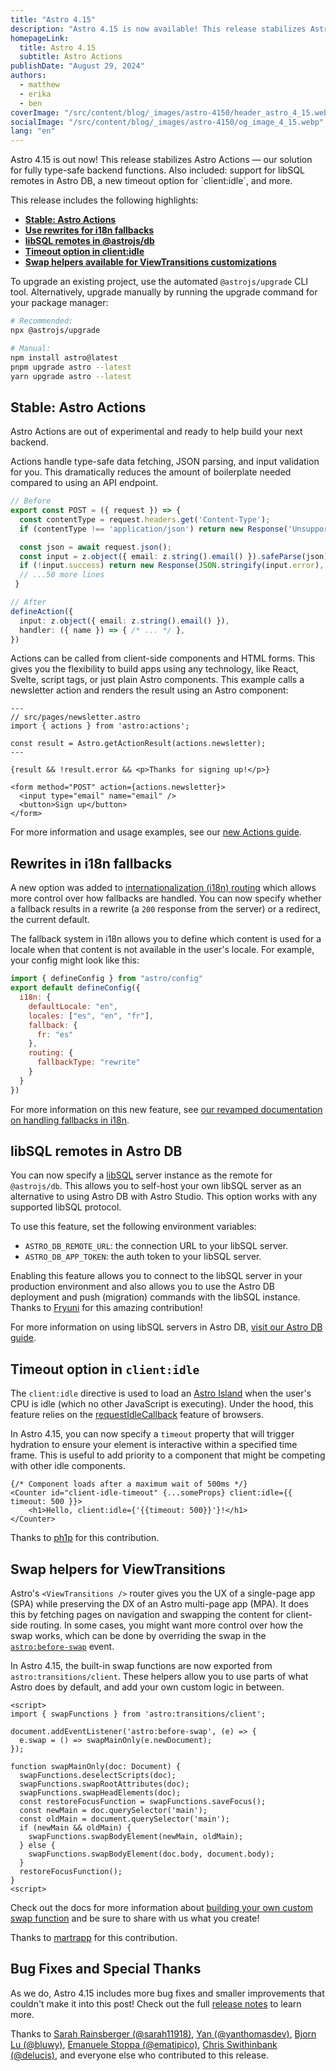 ```yaml
---
title: "Astro 4.15"
description: "Astro 4.15 is now available! This release stabilizes Astro Actions — our solution for fully type-safe backend functions. Also included: support for libSQL remotes in Astro DB, a new timeout option for `client:idle`, and more."
homepageLink:
  title: Astro 4.15
  subtitle: Astro Actions
publishDate: "August 29, 2024"
authors:
  - matthew
  - erika
  - ben
coverImage: "/src/content/blog/_images/astro-4150/header_astro_4_15.webp"
socialImage: "/src/content/blog/_images/astro-4150/og_image_4_15.webp"
lang: "en"
---
```



<BlogSummary>
  Astro 4.15 is out now! This release stabilizes Astro Actions — our solution for fully type-safe backend functions. Also included: support for libSQL remotes in Astro DB, a new timeout option for `client:idle`, and more.
</BlogSummary>

This release includes the following highlights:

- [**Stable: Astro Actions**](#stable-astro-actions)
- [**Use rewrites for i18n fallbacks**](#rewrites-in-i18n-fallbacks)
- [**libSQL remotes in @astrojs/db**](#libsql-remotes-in-astro-db)
- [**Timeout option in client:idle**](#timeout-option-in-clientidle)
- [**Swap helpers available for ViewTransitions customizations**](#swap-helpers-for-viewtransitions)

To upgrade an existing project, use the automated `@astrojs/upgrade` CLI tool. Alternatively, upgrade manually by running the upgrade command for your package manager:

```sh
# Recommended:
npx @astrojs/upgrade

# Manual:
npm install astro@latest
pnpm upgrade astro --latest
yarn upgrade astro --latest
```

## Stable: Astro Actions

Astro Actions are out of experimental and ready to help build your next backend.

Actions handle type-safe data fetching, JSON parsing, and input validation for you. This dramatically reduces the amount of boilerplate needed compared to using an API endpoint.

```ts del={2-10}
// Before
export const POST = ({ request }) => {
  const contentType = request.headers.get('Content-Type');
  if (contentType !== 'application/json') return new Response('Unsupported body', { status: 415 });

  const json = await request.json();
  const input = z.object({ email: z.string().email() }).safeParse(json);
  if (!input.success) return new Response(JSON.stringify(input.error), { status: 400 });
  // ...50 more lines
 }

// After
defineAction({
  input: z.object({ email: z.string().email() }),
  handler: ({ name }) => { /* ... */ },
})
```

Actions can be called from client-side components and HTML forms. This gives you the flexibility to build apps using any technology, like React, Svelte, script tags, or just plain Astro components. This example calls a newsletter action and renders the result using an Astro component:

```astro
---
// src/pages/newsletter.astro
import { actions } from 'astro:actions';

const result = Astro.getActionResult(actions.newsletter);
---

{result && !result.error && <p>Thanks for signing up!</p>}

<form method="POST" action={actions.newsletter}>
  <input type="email" name="email" />
  <button>Sign up</button>
</form>
```

For more information and usage examples, see our [new Actions guide](https://docs.astro.build/en/guides/actions).

## Rewrites in i18n fallbacks

A new option was added to [internationalization (i18n) routing](https://docs.astro.build/en/guides/internationalization/) which allows more control over how fallbacks are handled. You can now specify whether a fallback results in a rewrite (a `200` response from the server) or a redirect, the current default.

The fallback system in i18n allows you to define which content is used for a locale when that content is not available in the user's locale. For example, your config might look like this:

```js
import { defineConfig } from "astro/config"
export default defineConfig({
  i18n: {
    defaultLocale: "en",
    locales: ["es", "en", "fr"],
    fallback: {
      fr: "es"
    },
    routing: {
      fallbackType: "rewrite"
    }
  }
})
```

For more information on this new feature, see [our revamped documentation on handling fallbacks in i18n](https://docs.astro.build/en/guides/internationalization/#fallback).

## libSQL remotes in Astro DB

You can now specify a [libSQL](https://turso.tech/libsql) server instance as the remote for `@astrojs/db`. This allows you to self-host your own libSQL server as an alternative to using Astro DB with Astro Studio. This option works with any supported libSQL protocol.

To use this feature, set the following environment variables:

- `ASTRO_DB_REMOTE_URL`: the connection URL to your libSQL server.
- `ASTRO_DB_APP_TOKEN`: the auth token to your libSQL server.

Enabling this feature allows you to connect to the libSQL server in your production environment and also allows you to use the Astro DB deployment and push (migration) commands with the libSQL instance. Thanks to [Fryuni](https://github.com/Fryuni) for this amazing contribution!

For more information on using libSQL servers in Astro DB, [visit our Astro DB guide](https://docs.astro.build/en/guides/astro-db/#libsql).

## Timeout option in `client:idle`

The `client:idle` directive is used to load an [Astro Island](https://docs.astro.build/en/concepts/islands/) when the user's CPU is idle (which no other JavaScript is executing). Under the hood, this feature relies on the [requestIdleCallback](https://developer.mozilla.org/en-US/docs/Web/API/Window/requestIdleCallback) feature of browsers.

In Astro 4.15, you can now specify a `timeout` property that will trigger hydration to ensure your element is interactive within a specified time frame. This is useful to add priority to a component that might be competing with other idle components.

```astro
{/* Component loads after a maximum wait of 500ms */}
<Counter id="client-idle-timeout" {...someProps} client:idle={{ timeout: 500 }}>
	<h1>Hello, client:idle={'{{timeout: 500}}'}!</h1>
</Counter>
```

Thanks to [ph1p](https://github.com/ph1p) for this contribution.

## Swap helpers for ViewTransitions

Astro's `<ViewTransitions />` router gives you the UX of a single-page app (SPA) while preserving the DX of an Astro multi-page app (MPA). It does this by fetching pages on navigation and swapping the content for client-side routing. In some cases, you might want more control over how the swap works, which can be done by overriding the swap in the [`astro:before-swap`](https://docs.astro.build/en/guides/view-transitions/#astrobefore-swap) event.

In Astro 4.15, the built-in swap functions are now exported from `astro:transitions/client`. These helpers allow you to use parts of what Astro does by default, and add your own custom logic in between.

```astro
<script>
import { swapFunctions } from 'astro:transitions/client';

document.addEventListener('astro:before-swap', (e) => {
  e.swap = () => swapMainOnly(e.newDocument);
});

function swapMainOnly(doc: Document) {
  swapFunctions.deselectScripts(doc);
  swapFunctions.swapRootAttributes(doc);
  swapFunctions.swapHeadElements(doc);
  const restoreFocusFunction = swapFunctions.saveFocus();
  const newMain = doc.querySelector('main');
  const oldMain = document.querySelector('main');
  if (newMain && oldMain) {
    swapFunctions.swapBodyElement(newMain, oldMain);
  } else {
    swapFunctions.swapBodyElement(doc.body, document.body);
  }
  restoreFocusFunction();
}
<script>
```

Check out the docs for more information about [building your own custom swap function](https://docs.astro.build/en/guides/view-transitions/#building-a-custom-swap-function) and be sure to share with us what you create!

Thanks to [martrapp](https://github.com/martrapp) for this contribution.

## Bug Fixes and Special Thanks

As we do, Astro 4.15 includes more bug fixes and smaller improvements that couldn't make it into this post! Check out the full [release notes](https://github.com/withastro/astro/blob/refs/heads/main/packages/astro/CHANGELOG.md#4150) to learn more.

Thanks to [Sarah Rainsberger (@sarah11918)](https://github.com/sarah11918), [Yan (@yanthomasdev)](https://github.com/yanthomasdev), [Bjorn Lu (@bluwy)](https://github.com/bluwy), [Emanuele Stoppa (@ematipico)](https://github.com/ematipico), [Chris Swithinbank (@delucis)](https://github.com/delucis), and everyone else who contributed to this release.
